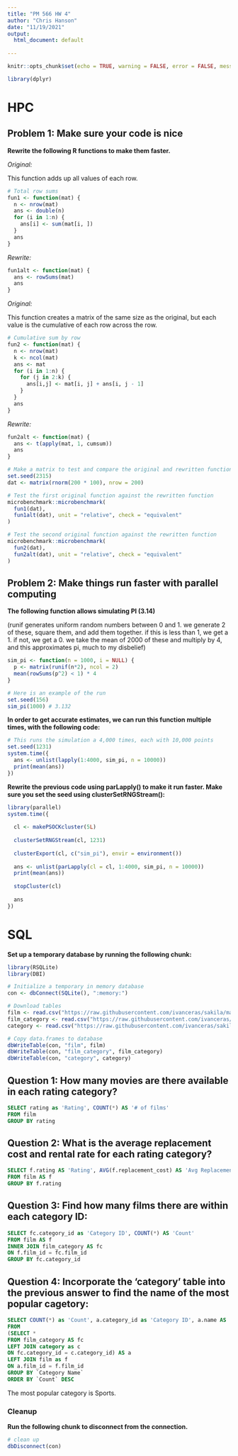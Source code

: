 ```yaml
---
title: "PM 566 HW 4"
author: "Chris Hanson"
date: "11/19/2021"
output: 
  html_document: default
  
---
```


```r
knitr::opts_chunk$set(echo = TRUE, warning = FALSE, error = FALSE, message = FALSE)
```

```r
library(dplyr)
```


# HPC 

## Problem 1: Make sure your code is nice 

**Rewrite the following R functions to make them faster.**

*Original:*

This function adds up all values of each row.

```r
# Total row sums
fun1 <- function(mat) {
  n <- nrow(mat)
  ans <- double(n) 
  for (i in 1:n) {
    ans[i] <- sum(mat[i, ])
  }
  ans
}
```

*Rewrite:*

```r
fun1alt <- function(mat) {
  ans <- rowSums(mat)
  ans
}
```

*Original:*

This function creates a matrix of the same size as the original, but each value is the cumulative of each row across the row.

```r
# Cumulative sum by row
fun2 <- function(mat) {
  n <- nrow(mat)
  k <- ncol(mat)
  ans <- mat
  for (i in 1:n) {
    for (j in 2:k) {
      ans[i,j] <- mat[i, j] + ans[i, j - 1]
    }
  }
  ans
}
```

*Rewrite:*

```r
fun2alt <- function(mat) {
  ans <- t(apply(mat, 1, cumsum))
  ans
}
```

```r
# Make a matrix to test and compare the original and rewritten functions
set.seed(2315)
dat <- matrix(rnorm(200 * 100), nrow = 200)

# Test the first original function against the rewritten function
microbenchmark::microbenchmark(
  fun1(dat),
  fun1alt(dat), unit = "relative", check = "equivalent"
)

# Test the second original function against the rewritten function
microbenchmark::microbenchmark(
  fun2(dat),
  fun2alt(dat), unit = "relative", check = "equivalent"
)
```

## Problem 2: Make things run faster with parallel computing

**The following function allows simulating PI (3.14)**

(runif generates uniform random numbers between 0 and 1. we generate 2 of these, square them, and add them together. if this is less than 1, we get a 1. if not, we get a 0. we take the mean of 2000 of these and multiply by 4, and this approximates pi, much to my disbelief)

```r
sim_pi <- function(n = 1000, i = NULL) {
  p <- matrix(runif(n*2), ncol = 2)
  mean(rowSums(p^2) < 1) * 4
}

# Here is an example of the run
set.seed(156)
sim_pi(1000) # 3.132
```

**In order to get accurate estimates, we can run this function multiple times, with the following code:**

```r
# This runs the simulation a 4,000 times, each with 10,000 points
set.seed(1231)
system.time({
  ans <- unlist(lapply(1:4000, sim_pi, n = 10000))
  print(mean(ans))
})
```

**Rewrite the previous code using parLapply() to make it run faster. Make sure you set the seed using clusterSetRNGStream():**

```r
library(parallel)
system.time({
  
  cl <- makePSOCKcluster(5L)
  
  clusterSetRNGStream(cl, 1231)
  
  clusterExport(cl, c("sim_pi"), envir = environment())
  
  ans <- unlist(parLapply(cl = cl, 1:4000, sim_pi, n = 10000))
  print(mean(ans))
  
  stopCluster(cl)
  
  ans
})
```

# SQL

**Set up a temporary database by running the following chunk:**

```r
library(RSQLite)
library(DBI)

# Initialize a temporary in memory database
con <- dbConnect(SQLite(), ":memory:")

# Download tables
film <- read.csv("https://raw.githubusercontent.com/ivanceras/sakila/master/csv-sakila-db/film.csv")
film_category <- read.csv("https://raw.githubusercontent.com/ivanceras/sakila/master/csv-sakila-db/film_category.csv")
category <- read.csv("https://raw.githubusercontent.com/ivanceras/sakila/master/csv-sakila-db/category.csv")

# Copy data.frames to database
dbWriteTable(con, "film", film)
dbWriteTable(con, "film_category", film_category)
dbWriteTable(con, "category", category)
```

## Question 1: How many movies are there available in each rating category?

```sql
SELECT rating as 'Rating', COUNT(*) AS '# of films'
FROM film
GROUP BY rating
```

## Question 2: What is the average replacement cost and rental rate for each rating category?

```sql
SELECT f.rating AS 'Rating', AVG(f.replacement_cost) AS 'Avg Replacement Cost', AVG(f.rental_rate) AS 'Avg Rental Rate'
FROM film AS f
GROUP BY f.rating
```

## Question 3: Find how many films there are within each category ID:

```sql
SELECT fc.category_id as 'Category ID', COUNT(*) AS 'Count'
FROM film AS f
INNER JOIN film_category AS fc
ON f.film_id = fc.film_id
GROUP BY fc.category_id
```

## Question 4: Incorporate the 'category' table into the previous answer to find the name of the most popular cagetory:

```sql
SELECT COUNT(*) as 'Count', a.category_id as 'Category ID', a.name AS 'Category Name'
FROM 
(SELECT *
FROM film_category AS fc
LEFT JOIN category as c
ON fc.category_id = c.category_id) AS a
LEFT JOIN film as f
ON a.film_id = f.film_id
GROUP BY `Category Name`
ORDER BY `Count` DESC
```

The most popular category is Sports.

### Cleanup

**Run the following chunk to disconnect from the connection.**

```r
# clean up
dbDisconnect(con)
```
